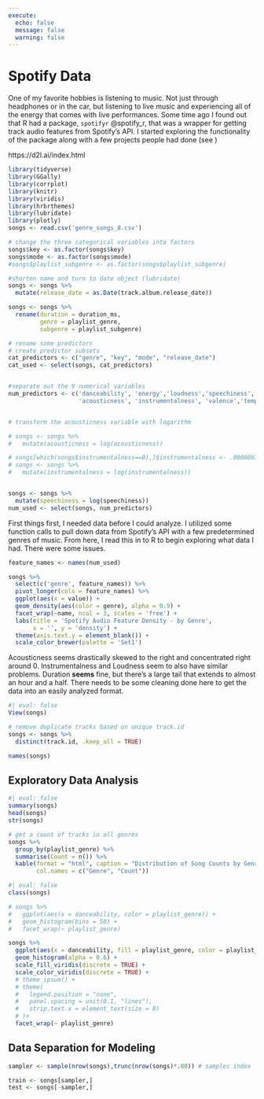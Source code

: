 ---
execute:
  echo: false
  message: false
  warning: false
---

# Spotify Data

One of my favorite hobbies is listening to music. Not just through headphones or in the car, but listening to live music and experiencing all of the energy that comes with live performances. Some time ago I found out that R had a package, `spotifyr` @spotify_r, that was a wrapper for getting track audio features from Spotify's API. I started exploring the functionality of the package along with a few projects people had done (see )

https://d2l.ai/index.html



```{r preliminaries}
library(tidyverse)
library(GGally)
library(corrplot)
library(knitr)
library(viridis)
library(hrbrthemes)
library(lubridate)
library(plotly)
songs <- read.csv('genre_songs_8.csv')
```

```{r}
# change the three categorical variables into factors
songs$key <- as.factor(songs$key)
songs$mode <- as.factor(songs$mode)
#songs$playlist_subgenre <- as.factor(songs$playlist_subgenre)

#shorten name and turn to date object (lubridate)
songs <- songs %>% 
  mutate(release_date = as.Date(track.album.release_date))

songs <- songs %>% 
  rename(duration = duration_ms,
         genre = playlist_genre,
         subgenre = playlist_subgenre)

# rename some predictors
# create predictor subsets
cat_predictors <- c("genre", "key", "mode", "release_date")
cat_used <- select(songs, cat_predictors)


#separate out the 9 numerical variables
num_predictors <- c('danceability', 'energy','loudness','speechiness',
                    'acousticness', 'instrumentalness', 'valence','tempo','duration','liveness')


# transform the acousticness variable with logarithm

# songs <- songs %>%
#   mutate(acousticness = log(acousticness))

# songs[which(songs$instrumentalness==0),]$instrumentalness <- .0000001
# songs <- songs %>%
#   mutate(instrumentalness = log(instrumentalness))


songs <- songs %>%
  mutate(speechiness = log(speechiness))
num_used <- select(songs, num_predictors)

```

First things first, I needed data before I could analyze. I utilized some function calls to pull down data from Spotify's API with a few predetermined genres of music. From here, I read this in to R to begin exploring what data I had. There were some issues.

```{r}
feature_names <- names(num_used)

songs %>%
  select(c('genre', feature_names)) %>%
  pivot_longer(cols = feature_names) %>%
  ggplot(aes(x = value)) +
  geom_density(aes(color = genre), alpha = 0.9) +
  facet_wrap(~name, ncol = 3, scales = 'free') +
  labs(title = 'Spotify Audio Feature Density - by Genre',
       x = '', y = 'density') +
  theme(axis.text.y = element_blank()) + 
  scale_color_brewer(palette = 'Set1')
```
Acousticness seems drastically skewed to the right and concentrated right around 0. Instrumentalness and Loudness seem to also have similar problems. Duration **seems** fine, but there's a large tail that extends to almost an hour and a half. There needs to be some cleaning done here to get the data into an easily analyzed format.

```{r}
#| eval: false
View(songs)

# remove duplicate tracks based on unique track.id
songs <- songs %>% 
  distinct(track.id, .keep_all = TRUE)

names(songs)
```

## Exploratory Data Analysis

```{r}
#| eval: false
summary(songs)
head(songs)
str(songs)
```

```{r}
# get a count of tracks in all genres
songs %>% 
  group_by(playlist_genre) %>% 
  summarise(Count = n()) %>% 
  kable(format = "html", caption = "Distribution of Song Counts by Genre",
        col.names = c("Genre", "Count"))
```

```{r}
#| eval: false
class(songs)
```


```{r}
# songs %>% 
#   ggplot(aes(x = danceability, color = playlist_genre)) +
#   geom_histogram(bins = 50) +
#   facet_wrap(~ playlist_genre)

songs %>% 
  ggplot(aes(x = danceability, fill = playlist_genre, color = playlist_genre)) +
  geom_histogram(alpha = 0.6) + 
  scale_fill_viridis(discrete = TRUE) +
  scale_color_viridis(discrete = TRUE) +
  # theme_ipsum() +
  # theme(
  #   legend.position = "none",
  #   panel.spacing = unit(0.1, "lines"),
  #   strip.text.x = element_text(size = 8)
  # )+
  facet_wrap(~ playlist_genre)
```


## Data Separation for Modeling

```{r}
sampler <- sample(nrow(songs),trunc(nrow(songs)*.80)) # samples index 

train <- songs[sampler,]
test <- songs[-sampler,]

```

<!-- ```{r} -->
<!-- library(reticulate) -->
<!-- repl_python() -->
<!-- ``` -->


<!-- ```{python} -->
<!-- import pandas as pd -->

<!-- songs = pd.read_csv("H:\My Drive\Spotify_Project\genre_songs_8.csv", encoding = 'unicode_escape') -->
<!-- ``` -->

<!-- ```{python} -->
<!-- songs.cols() -->
<!-- ``` -->

